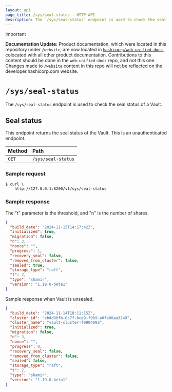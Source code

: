 ```yaml
---
layout: api
page_title: /sys/seal-status - HTTP API
description: The `/sys/seal-status` endpoint is used to check the seal status of a Vault.
---
```


> [!IMPORTANT]  
> **Documentation Update:** Product documentation, which were located in this repository under `/website`, are now located in [`hashicorp/web-unified-docs`](https://github.com/hashicorp/web-unified-docs), colocated with all other product documentation. Contributions to this content should be done in the `web-unified-docs` repo, and not this one. Changes made to `/website` content in this repo will not be reflected on the developer.hashicorp.com website.

# `/sys/seal-status`

The `/sys/seal-status` endpoint is used to check the seal status of a Vault.

## Seal status

This endpoint returns the seal status of the Vault. This is an unauthenticated
endpoint.

| Method | Path               |
| :----- | :----------------- |
| `GET`  | `/sys/seal-status` |

### Sample request

```shell-session
$ curl \
    http://127.0.0.1:8200/v1/sys/seal-status
```

### Sample response

The "t" parameter is the threshold, and "n" is the number of shares.

```json
{
  "build_date": "2024-11-15T14:17:42Z",
  "initialized": true,
  "migration": false,
  "n": 3,
  "nonce": "",
  "progress": 1,
  "recovery_seal": false,
  "removed_from_cluster": false,
  "sealed": true,
  "storage_type": "raft",
  "t": 2,
  "type": "shamir",
  "version": "1.19.0-beta1"
}
```

Sample response when Vault is unsealed.

```json
{
  "build_date": "2024-11-14T18:11:15Z",
  "cluster_id": "ebdd80fb-0c7f-bce9-f9b9-a0fa86aa3249",
  "cluster_name": "vault-cluster-f090409a",
  "initialized": true,
  "migration": false,
  "n": 3,
  "nonce": "",
  "progress": 0,
  "recovery_seal": false,
  "removed_from_cluster": false,
  "sealed": false,
  "storage_type": "raft",
  "t": 2,
  "type": "shamir",
  "version": "1.19.0-beta1"
}
```
